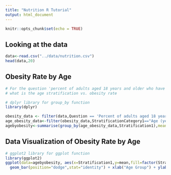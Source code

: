 ```yaml
---
title: "Nutrition R Tutorial"
output: html_document
---
```


```r
knitr::opts_chunk$set(echo = TRUE)
```

## Looking at the data

```r
data<-read.csv("../data/nutrition.csv")
head(data,20)
```

## Obesity Rate by Age

```r
# For the question 'percent of adults aged 18 years and older who have obesity', 
# what is the age stratification vs. obesity rate
```

```r
# dplyr library for group_by function
library(dplyr)

```

```r
obesity_data <- filter(data,Question == 'Percent of adults aged 18 years and older who have obesity')
age_obesity_data<-filter(obesity_data,StratificationCategory1=="Age (years)")
agebyobesity<-summarise(group_by(age_obesity_data,Stratification1),mean=mean(Data_Value))
```

## Data Visualization of Obesity Rate by Age

```r
# ggplot2 library for ggplot function
library(ggplot2)
ggplot(data=agebyobesity, aes(x=Stratification1,y=mean,fill=factor(Stratification1))) +
  geom_bar(position="dodge",stat="identity") + xlab("Age Group") + ylab("Obesity Rate") + scale_fill_brewer(palette="BuGn",direction=-1) + guides(fill=guide_legend(title="Age Group")) 
```

